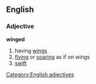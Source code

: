==English==
===Adjective===
'''winged'''
#having [[wing]]s
#[[flying]] or [[soaring]] as if on wings
#[[swift]]
[[Category:English adjectives]]